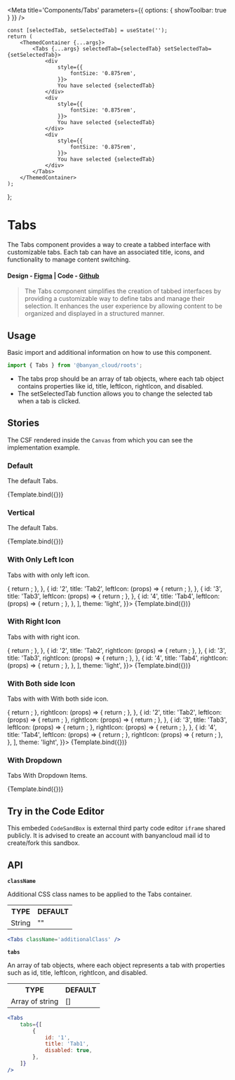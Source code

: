 

<Meta title='Components/Tabs' parameters={{ options: { showToolbar: true } }} />

	const [selectedTab, setSelectedTab] = useState('');
	return (
		<ThemedContainer {...args}>
			<Tabs {...args} selectedTab={selectedTab} setSelectedTab={setSelectedTab}>
				<div
					style={{
						fontSize: '0.875rem',
					}}>
					You have selected {selectedTab}
				</div>
				<div
					style={{
						fontSize: '0.875rem',
					}}>
					You have selected {selectedTab}
				</div>
				<div
					style={{
						fontSize: '0.875rem',
					}}>
					You have selected {selectedTab}
				</div>
			</Tabs>
		</ThemedContainer>
	);
};

# Tabs

The Tabs component provides a way to create a tabbed interface with customizable tabs. Each tab can have an associated title, icons, and functionality to manage content switching.

#### Design - [Figma](https://www.figma.com/file/e9opoAtQHBo4vFd6u0Co98/Component-Library?node-id=943%3A47943&mode=dev) | Code - [Github](https://github.com/banyandata-cloud/roots/tree/main/components/tabs)

> The Tabs component simplifies the creation of tabbed interfaces by providing a customizable way to define tabs and manage their selection. It enhances the user experience by allowing content to be organized and displayed in a structured manner.

## Usage

Basic import and additional information on how to use this component.

```js
import { Tabs } from '@banyan_cloud/roots';
```

-   The tabs prop should be an array of tab objects, where each tab object contains properties like id, title, leftIcon, rightIcon, and disabled.
-   The setSelectedTab function allows you to change the selected tab when a tab is clicked.

## Stories

The CSF rendered inside the `Canvas` from which you can see the implementation example.

### Default

The default Tabs.

<Canvas>
	<Story
		name='Default'
		args={{
			tabs: [
				{
					id: '1',
					title: 'Space Patrol',
				},
				{
					id: '2',
					title: 'Mystic Force',
				},
			],
			theme: 'light',
		}}>
		{Template.bind({})}
	</Story>
</Canvas>

### Vertical

The default Tabs.

<Canvas>
	<Story
		name='Vertical'
		args={{
			tabs: [
				{
					id: '1',
					leftIcon: HomeIcon,
				},
				{
					id: '2',
					leftIcon: HomeIcon,
				},
			],
			theme: 'light',
			direction: 'vertical',
		}}>
		{Template.bind({})}
	</Story>
</Canvas>

### With Only Left Icon

Tabs with with only left icon.

<Canvas>
	<Story
		name='With Only Left Icon'
		args={{
			tabs: [
				{
					id: '1',
					title: 'Tab1',
					leftIcon: (props) => {
						return <CaretIcon {...props} />;
					},
				},
				{
					id: '2',
					title: 'Tab2',
					leftIcon: (props) => {
						return <CaretIcon {...props} />;
					},
				},
				{
					id: '3',
					title: 'Tab3',
					leftIcon: (props) => {
						return <CaretIcon {...props} />;
					},
				},
				{
					id: '4',
					title: 'Tab4',
					leftIcon: (props) => {
						return <CaretIcon {...props} />;
					},
				},
			],
			theme: 'light',
		}}>
		{Template.bind({})}
	</Story>
</Canvas>

### With Right Icon

Tabs with with right icon.

<Canvas>
	<Story
		name='With Right Icon'
		args={{
			tabs: [
				{
					id: '1',
					title: 'Tab1',
					rightIcon: (props) => {
						return <CaretIcon {...props} />;
					},
				},
				{
					id: '2',
					title: 'Tab2',
					rightIcon: (props) => {
						return <CaretIcon {...props} />;
					},
				},
				{
					id: '3',
					title: 'Tab3',
					rightIcon: (props) => {
						return <CaretIcon {...props} />;
					},
				},
				{
					id: '4',
					title: 'Tab4',
					rightIcon: (props) => {
						return <CaretIcon {...props} />;
					},
				},
			],
			theme: 'light',
		}}>
		{Template.bind({})}
	</Story>
</Canvas>

### With Both side Icon

Tabs with with With both side icon.

<Canvas>
	<Story
		name='With Both side Icon'
		args={{
			tabs: [
				{
					id: '1',
					title: 'Tab1',
					leftIcon: (props) => {
						return <CaretIcon {...props} />;
					},
					rightIcon: (props) => {
						return <CaretIcon {...props} />;
					},
				},
				{
					id: '2',
					title: 'Tab2',
					leftIcon: (props) => {
						return <CaretIcon {...props} />;
					},
					rightIcon: (props) => {
						return <CaretIcon {...props} />;
					},
				},
				{
					id: '3',
					title: 'Tab3',
					leftIcon: (props) => {
						return <CaretIcon {...props} />;
					},
					rightIcon: (props) => {
						return <CaretIcon {...props} />;
					},
				},
				{
					id: '4',
					title: 'Tab4',
					leftIcon: (props) => {
						return <CaretIcon {...props} />;
					},
					rightIcon: (props) => {
						return <CaretIcon {...props} />;
					},
				},
			],
			theme: 'light',
		}}>
		{Template.bind({})}
	</Story>
</Canvas>

### With Dropdown

Tabs With Dropdown Items.

<Canvas>
	<Story
		name='With Dropdown Items'
		args={{
			tabs: [
				{
					id: '1',
					title: 'Tab1',
				},
				{
					id: '2',
					title: 'Tab2',
				},
				{
					id: '3',
					title: 'Tab3',
				},
				{
					id: '4',
					title: 'Options',
					dropdown: true,
					dropdownItems: [
						{ id: '4', title: 'Option 1 Big Title' },
						{ id: '5', title: 'Option 2' },
						{ id: '6', title: 'Option 3' },
					],
				},
			],
			theme: 'light',
		}}>
		{Template.bind({})}
	</Story>
</Canvas>

## Try in the Code Editor

This embeded `CodeSandBox` is external third party code editor `iframe` shared publicly. It is advised to create an account with banyancloud mail id to create/fork this sandbox.

## API

**`className`**

Additional CSS class names to be applied to the Tabs container.

<table style={{ width: '100%' }}>
	<tr>
		<th style={{ textAlign: 'left', width: '50%' }}>TYPE</th>
		<th style={{ textAlign: 'left', width: '50%' }}>DEFAULT</th>
	</tr>
	<tr>
		<td>String</td>
		<td>""</td>
	</tr>
</table>

```jsx
<Tabs className='additionalClass' />
```

**`tabs`**

An array of tab objects, where each object represents a tab with properties such as id, title, leftIcon, rightIcon, and disabled.

<table style={{ width: '100%' }}>
	<tr>
		<th style={{ textAlign: 'left', width: '50%' }}>TYPE</th>
		<th style={{ textAlign: 'left', width: '50%' }}>DEFAULT</th>
	</tr>
	<tr>
		<td>Array of string</td>
		<td>[]</td>
	</tr>
</table>

```jsx
<Tabs
	tabs={[
		{
			id: '1',
			title: 'Tab1',
			disabled: true,
		},
	]}
/>
```
